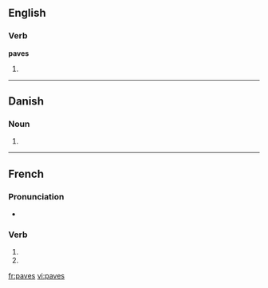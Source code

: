 {{also|pavés}}
==English==

===Verb===
'''paves'''

# {{third-person singular of|[[pave]]}}

----

==Danish==

===Noun===
{{infl|da|noun form|g=c}}

# {{form of|genitive singular indefinite|pave|lang=Danish}}

----

==French==

===Pronunciation===
* {{IPA|lang=fr|/pav/}}

===Verb===
{{fr-verb-form}}

# {{conjugation of|paver||2|s|pres|ind|lang=fr}}
# {{conjugation of|paver||2|s|pres|sub|lang=fr}}

[[fr:paves]]
[[vi:paves]]